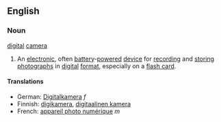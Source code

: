 ==English==
=== Noun ===
[[digital]] [[camera]]

# An [[electronic]], often [[battery]]-[[power]]ed [[device]] for [[record]]ing and [[store|storing]] [[photographs]] in [[digital]] [[format]], especially on a [[flash card]].

==== Translations ====

* German: [[Digitalkamera]] ''f''
* Finnish: [[digikamera]], [[digitaalinen kamera]]
* French: [[appareil photo numérique]] ''m''